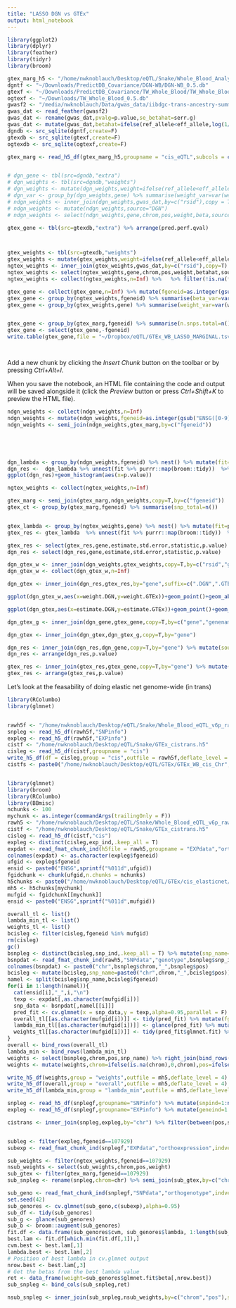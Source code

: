 ```yaml
---
title: "LASSO DGN vs GTEx"
output: html_notebook
---
```




```r
library(ggplot2)
library(dplyr)
library(feather)
library(tidyr)
library(broom)

gtex_marg_h5 <- "/home/nwknoblauch/Desktop/eQTL/Snake/Whole_Blood_Analysis.v6p.all_snpgene_pairs.h5"
dgntf <- "~/Downloads/PredictDB_Covariance/DGN-WB/DGN-WB_0.5.db"
gtexf <- "~/Downloads/PredictDB_Covariance/TW_Whole_Blood/TW_Whole_Blood_0.5.db"
ogtexf <- "~/Downloads/TW_Whole_Blood_0.5.db"
gwasf2 <- "/media/nwknoblauch/Data/gwas_data/iibdgc-trans-ancestry-summary-stats/EUR.IBD.gwas.assoc_2.feather"
gwas_dat <- read_feather(gwasf2)
gwas_dat <- rename(gwas_dat,pvalg=p.value,se_betahat=serr.g)
gwas_dat <- mutate(gwas_dat,betahat=ifelse(ref_allele<eff_allele,log(1/OR),log(OR))) %>% select(-eff_allele,-ref_allele)
dgndb <- src_sqlite(dgntf,create=F)
gtexdb <- src_sqlite(gtexf,create=F)
ogtexdb <- src_sqlite(ogtexf,create=F)

gtex_marg <- read_h5_df(gtex_marg_h5,groupname = "cis_eQTL",subcols = c("fgeneid","chrom","pos","weight"))


# dgn_gene <- tbl(src=dgndb,"extra")
# dgn_weights <- tbl(src=dgndb,"weights")
# dgn_weights <- mutate(dgn_weights,weight=ifelse(ref_allele<eff_allele,-weight,weight)) %>% select(-eff_allele,-ref_allele)
# dgn_var <- group_by(dgn_weights,gene) %>% summarise(weight_var=var(weight),weight_mean=mean(weight))
# ndgn_weights <- inner_join(dgn_weights,gwas_dat,by=c("rsid"),copy = T)
# ndgn_weights <- mutate(ndgn_weights,source="DGN")
# ndgn_weights <- select(ndgn_weights,gene,chrom,pos,weight,beta,source,serr.g)

gtex_gene <- tbl(src=gtexdb,"extra") %>% arrange(pred.perf.qval)



gtex_weights <- tbl(src=gtexdb,"weights")
gtex_weights <- mutate(gtex_weights,weight=ifelse(ref_allele<eff_allele,-weight,weight)) %>% select(-eff_allele,-ref_allele)
ngtex_weights <- inner_join(gtex_weights,gwas_dat,by=c("rsid"),copy=T) %>% mutate(source="GTEx")
ngtex_weights <- select(ngtex_weights,gene,chrom,pos,weight,betahat,source,se_betahat)
ngtex_weights <- collect(ngtex_weights,n=Inf) %>%   %>% filter(!is.na(fgeneid))

gtex_gene <- collect(gtex_gene,n=Inf) %>% mutate(fgeneid=as.integer(gsub("ENSG([0-9]+).+","\\1",gene)))  %>% filter(!is.na(fgeneid))
gtex_gene <- group_by(ngtex_weights,fgeneid) %>% summarise(beta_var=var(beta),beta_mean=mean(beta)) %>% inner_join(gtex_gene)
gtex_gene <- group_by(gtex_weights,gene) %>% summarise(weight_var=var(weight),weight_mean=mean(weight)) %>% inner_join(gtex_gene,copy = T)


gtex_gene <- group_by(gtex_marg,fgeneid) %>% summarise(n.snps.total=n(),marginal_mean=mean(weight),marginal_var=var(weight)) %>% inner_join(gtex_gene,copy=T)
gtex_gene <- select(gtex_gene,-fgeneid)
write.table(gtex_gene,file = "~/Dropbox/eQTL/GTEx_WB_LASSO_MARGINAL.tsv",sep="\t",col.names=T,row.names=F,quote=F)




```

Add a new chunk by clicking the *Insert Chunk* button on the toolbar or by pressing *Ctrl+Alt+I*.

When you save the notebook, an HTML file containing the code and output will be saved alongside it (click the *Preview* button or press *Ctrl+Shift+K* to 
preview the HTML file).





```r






ndgn_weights <- collect(ndgn_weights,n=Inf)
ndgn_weights <- mutate(ndgn_weights,fgeneid=as.integer(gsub("ENSG([0-9]+).+","\\1",gene)))  %>% filter(!is.na(fgeneid))
ndgn_weights <- semi_join(ndgn_weights,gtex_marg,by=c("fgeneid"))





dgn_lambda <- group_by(ndgn_weights,fgeneid) %>% nest() %>% mutate(fit=purrr::map(data,~lm(beta~weight+0,data=.,weights=1/serr.g^2)))
dgn_res <-  dgn_lambda %>% unnest(fit %>% purrr::map(broom::tidy))  %>% arrange(p.value)
ggplot(dgn_res)+geom_histogram(aes(x=p.value))

ngtex_weights <- collect(ngtex_weights,n=Inf)

gtex_marg <- semi_join(gtex_marg,ndgn_weights,copy=T,by=c("fgeneid"))
gtex_ct <- group_by(gtex_marg,fgeneid) %>% summarise(snp_total=n())


gtex_lambda <- group_by(ngtex_weights,gene) %>% nest() %>% mutate(fit=purrr::map(data,~lm(beta~weight+0,data=.,weights=1/serr.g^2)))
gtex_res <- gtex_lambda  %>% unnest(fit %>% purrr::map(broom::tidy))  %>% arrange(p.value)

gtex_res <- select(gtex_res,gene,estimate,std.error,statistic,p.value) 
dgn_res <- select(dgn_res,gene,estimate,std.error,statistic,p.value)

dgn_gtex_w <- inner_join(dgn_weights,gtex_weights,copy=T,by=c("rsid","gene"),suffix=c(".DGN",".GTEx"))
dgn_gtex_w <- collect(dgn_gtex_w,n=Inf)

dgn_gtex <- inner_join(dgn_res,gtex_res,by="gene",suffix=c(".DGN",".GTEx"))

ggplot(dgn_gtex_w,aes(x=weight.DGN,y=weight.GTEx))+geom_point()+geom_abline()+ggtitle(label="Elastic Net Weights")

```





```r

ggplot(dgn_gtex,aes(x=estimate.DGN,y=estimate.GTEx))+geom_point()+geom_abline()+ggtitle(label="lambda_DGN vs lambda_GTEx (p<2e-16)")
```

```r
dgn_gtex_g <- inner_join(dgn_gene,gtex_gene,copy=T,by=c("gene","genename"),suffix=c(".DGN",".GTEx"))

dgn_gtex <- inner_join(dgn_gtex,dgn_gtex_g,copy=T,by="gene")

dgn_res <- inner_join(dgn_res,dgn_gene,copy=T,by="gene") %>% mutate(source="DGN")
dgn_res <- arrange(dgn_res,p.value)

gtex_res <- inner_join(gtex_res,gtex_gene,copy=T,by="gene") %>% mutate(source="GTEx")
gtex_res <- arrange(gtex_res,p.value)


```


Let's look at the feasability of doing elastic net genome-wide (in trans)

```r
library(RColumbo)
library(glmnet)


rawh5f <- "/home/nwknoblauch/Desktop/eQTL/Snake/Whole_Blood_eQTL_v6p_raw_data.h5"
snpleg <- read_h5_df(rawh5f,"SNPinfo")
expleg <- read_h5_df(rawh5f,"EXPinfo")
cistf <- "/home/nwknoblauch/Desktop/eQTL/Snake/GTEx_cistrans.h5"
cisleg <- read_h5_df(cistf,groupname = "cis")
write_h5_df(df = cisleg,group = "cis",outfile = rawh5f,deflate_level = 4)
cistfs <- paste0("/home/nwknoblauch/Desktop/eQTL/GTEx/GTEx_WB_cis_Chr",1:22,".h5")



```



```r
library(glmnet)
library(broom)
library(RColumbo)
library(BBmisc)
nchunks <- 100
mychunk <- as.integer(commandArgs(trailingOnly = F))
rawh5 <- "/home/nwknoblauch/Desktop/eQTL/Snake/Whole_Blood_eQTL_v6p_raw_data.h5"
cistf <- "/home/nwknoblauch/Desktop/eQTL/Snake/GTEx_cistrans.h5"
cisleg <- read_h5_df(cistf,"cis")
expleg <- distinct(cisleg,exp_ind,.keep_all = T)
expdat <- read_fmat_chunk_ind(h5file = rawh5,groupname = "EXPdata","orthoexpression",expleg$exp_ind)
colnames(expdat) <- as.character(expleg$fgeneid)
ufgid <- expleg$fgeneid
ensid <- paste0("ENSG",sprintf("%011d",ufgid))
fgidchunk <- chunk(ufgid,n.chunks = nchunks)
h5chunks <- paste0("/home/nwknoblauch/Desktop/eQTL/GTEx/cis_elasticnet/chunk_",1:length(fgidchunk),".h5")
mh5 <- h5chunks[mychunk]
mufgid <- fgidchunk[[mychunk]]
ensid <- paste0("ENSG",sprintf("%011d",mufgid))

overall_tl <- list()
lambda_min_tl <- list()
weights_tl <- list()
bcisleg <- filter(cisleg,fgeneid %in% mufgid)
rm(cisleg)
gc()
bsnpleg <- distinct(bcisleg,snp_ind,.keep_all = T) %>% mutate(snp_name=paste0("chr",chrom,"_",pos))
bsnpdat <- read_fmat_chunk_ind(rawh5,"SNPdata","genotype",bsnpleg$snp_ind)
colnames(bsnpdat) <- paste0("chr",bsnpleg$chrom,"_",bsnpleg$pos)
bcisleg <- mutate(bcisleg,snp_name=paste0("chr",chrom,"_",bcisleg$pos))
namel <- split(bcisleg$snp_name,bcisleg$fgeneid)
for(i in 1:length(namel)){
  cat(ensid[i],"_",i,"\n")
  texp <- expdat[,as.character(mufgid[i])]
  snp_data <- bsnpdat[,namel[[i]]]
  pred_fit <- cv.glmnet(x = snp_data,y = texp,alpha=0.95,parallel = F)
  overall_tl[[as.character(mufgid[i])]] <- tidy(pred_fit) %>% mutate(fgeneid=mufgid[i])
  lambda_min_tl[[as.character(mufgid[i])]] <- glance(pred_fit) %>% mutate(fgeneid=mufgid[i])
  weights_tl[[as.character(mufgid[i])]] <- tidy(pred_fit$glmnet.fit) %>% mutate(fgeneid=mufgid[i]) %>% filter(estimate!=0)
}
overall <- bind_rows(overall_tl)
lambda_min <- bind_rows(lambda_min_tl)
weights <- select(bsnpleg,chrom,pos,snp_name) %>% right_join(bind_rows(weights_tl))
weights <- mutate(weights,chrom=ifelse(is.na(chrom),0,chrom),pos=ifelse(is.na(pos),0,pos)) %>% select(-snp_name)

write_h5_df(weights,group = "weights",outfile = mh5,deflate_level = 4)
write_h5_df(overall,group = "overall",outfile = mh5,deflate_level = 4)
write_h5_df(lambda_min,group = "lambda_min",outfile = mh5,deflate_level = 4)

```











```r


snpleg <- read_h5_df(snplegf,groupname="SNPinfo") %>% mutate(snpind=1:n())
expleg <- read_h5_df(snplegf,groupname="EXPinfo") %>% mutate(geneind=1:n(),start=pmax(start-1e6,0),end=end+1e6)

cistrans <- inner_join(snpleg,expleg,by="chr") %>% filter(between(pos,start,end))


subleg <- filter(expleg,fgeneid==107929)
subexp <- read_fmat_chunk_ind(snplegf,"EXPdata","orthoexpression",indvec = subleg$geneind)

sub_weights <- filter(ngtex_weights,fgeneid==107929)
nsub_weights <- select(sub_weights,chrom,pos,weight)
sub_gtex <- filter(gtex_marg,fgeneid==107929)
sub_snpleg <- rename(snpleg,chrom=chr) %>% semi_join(sub_gtex,by=c("chrom","pos"))

sub_geno <- read_fmat_chunk_ind(snplegf,"SNPdata","orthogenotype",indvec = sub_snpleg$snpind)
set.seed(42)
sub_genores <- cv.glmnet(sub_geno,c(subexp),alpha=0.95)
sub_df <- tidy(sub_genores)
sub_g <- glance(sub_genores)
sub_b <- broom::augment(sub_genores)
fit.df <- data.frame(sub_genores$cvm, sub_genores$lambda, 1:length(sub_genores$cvm))
best.lam <- fit.df[which.min(fit.df[,1]),]
cvm.best <- best.lam[,1]
lambda.best <- best.lam[,2]
# Position of best lambda in cv.glmnet output
nrow.best <- best.lam[,3]
# Get the betas from the best lambda value
ret <- data_frame(weight=sub_genores$glmnet.fit$beta[,nrow.best])
sub_snpleg <- bind_cols(sub_snpleg,ret)

nsub_snpleg <- inner_join(sub_snpleg,nsub_weights,by=c("chrom","pos"),suffix=c(".mine",".predixcan"))

```



